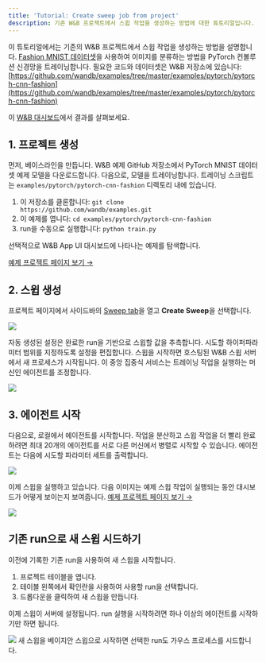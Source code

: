 ```yaml
---
title: 'Tutorial: Create sweep job from project'
description: 기존 W&B 프로젝트에서 스윕 작업을 생성하는 방법에 대한 튜토리얼입니다.
---
```


이 튜토리얼에서는 기존의 W&B 프로젝트에서 스윕 작업을 생성하는 방법을 설명합니다. [Fashion MNIST 데이터셋](https://github.com/zalandoresearch/fashion-mnist)을 사용하여 이미지를 분류하는 방법을 PyTorch 컨볼루션 신경망을 트레이닝합니다. 필요한 코드와 데이터셋은 W&B 저장소에 있습니다: [https://github.com/wandb/examples/tree/master/examples/pytorch/pytorch-cnn-fashion](https://github.com/wandb/examples/tree/master/examples/pytorch/pytorch-cnn-fashion)

이 [W&B 대시보드](https://app.wandb.ai/carey/pytorch-cnn-fashion)에서 결과를 살펴보세요.

## 1. 프로젝트 생성

먼저, 베이스라인을 만듭니다. W&B 예제 GitHub 저장소에서 PyTorch MNIST 데이터셋 예제 모델을 다운로드합니다. 다음으로, 모델을 트레이닝합니다. 트레이닝 스크립트는 `examples/pytorch/pytorch-cnn-fashion` 디렉토리 내에 있습니다.

1. 이 저장소를 클론합니다: `git clone https://github.com/wandb/examples.git`
2. 이 예제를 엽니다: `cd examples/pytorch/pytorch-cnn-fashion`
3. run을 수동으로 실행합니다: `python train.py`

선택적으로 W&B App UI 대시보드에 나타나는 예제를 탐색합니다.

[예제 프로젝트 페이지 보기 →](https://app.wandb.ai/carey/pytorch-cnn-fashion)

## 2. 스윕 생성

프로젝트 페이지에서 사이드바의 [Sweep tab](/ko/models/sweeps/sweeps-ui/)을 열고 **Create Sweep**을 선택합니다.

<Frame>
    <img src="/images/sweeps/sweep1.png"  />
</Frame>

자동 생성된 설정은 완료한 run을 기반으로 스윕할 값을 추측합니다. 시도할 하이퍼파라미터 범위를 지정하도록 설정을 편집합니다. 스윕을 시작하면 호스팅된 W&B 스윕 서버에서 새 프로세스가 시작됩니다. 이 중앙 집중식 서비스는 트레이닝 작업을 실행하는 머신인 에이전트를 조정합니다.

<Frame>
    <img src="/images/sweeps/sweep2.png"  />
</Frame>

## 3. 에이전트 시작

다음으로, 로컬에서 에이전트를 시작합니다. 작업을 분산하고 스윕 작업을 더 빨리 완료하려면 최대 20개의 에이전트를 서로 다른 머신에서 병렬로 시작할 수 있습니다. 에이전트는 다음에 시도할 파라미터 세트를 출력합니다.

<Frame>
    <img src="/images/sweeps/sweep3.png"  />
</Frame>

이제 스윕을 실행하고 있습니다. 다음 이미지는 예제 스윕 작업이 실행되는 동안 대시보드가 어떻게 보이는지 보여줍니다. [예제 프로젝트 페이지 보기 →](https://app.wandb.ai/carey/pytorch-cnn-fashion)

<Frame>
    <img src="/images/sweeps/sweep4.png"  />
</Frame>

## 기존 run으로 새 스윕 시드하기

이전에 기록한 기존 run을 사용하여 새 스윕을 시작합니다.

1. 프로젝트 테이블을 엽니다.
2. 테이블 왼쪽에서 확인란을 사용하여 사용할 run을 선택합니다.
3. 드롭다운을 클릭하여 새 스윕을 만듭니다.

이제 스윕이 서버에 설정됩니다. run 실행을 시작하려면 하나 이상의 에이전트를 시작하기만 하면 됩니다.

<Frame>
    <img src="/images/sweeps/tutorial_sweep_runs.png"  />
</Frame>

<Note>
새 스윕을 베이지안 스윕으로 시작하면 선택한 run도 가우스 프로세스를 시드합니다.
</Note>
